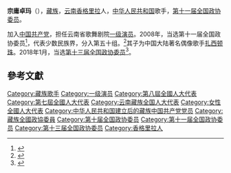 '''宗庸卓玛'''（{{bd|1964年||}}），[[藏族|藏族]]，[[云南省|云南]][[香格里拉县|香格里拉]]人，[[中华人民共和国|中华人民共和国]]歌手，[[第十一届全国政协委员|第十一届全国政协委员]]。

加入[[中国共产党|中国共产党]]，担任云南省歌舞剧院[[一级演员|一级演员]]。2008年，当选第十一届全国政协委员<ref>{{cite news|title=第十一届全国政协委员名单|url=http://www.indaa.com.cn/zt/2009qglh/zxzs/200903/t20090303_127573.html|accessdate=2013-04-09|newspaper=新华社北京1月25日电 中国人民政治协商会议第十一届全国委员会委员名单(共2237人，2008年1月25日政协第十届全国委员会常务委员会第二十次会议通过)|date=2008年1月25日|deadurl=yes|archiveurl=https://web.archive.org/web/20130928014403/http://www.indaa.com.cn/zt/2009qglh/zxzs/200903/t20090303_127573.html|archivedate=2013年9月28日}}</ref>，代表少数民族界，分入第五十组。<ref>{{cite news|title=全国政协信息-宗庸卓玛|url=http://www.cppcc.gov.cn/CMS/wylibary/showJcwyxtInfoWylibary.action?tabJcwyxt.guid=11W0017690&wytype=wjwy|accessdate=2013-04-11|newspaper=全国政协委员会|archive-date=2014-02-02|archive-url=https://web.archive.org/web/20140202092703/http://www.cppcc.gov.cn/CMS/wylibary/showJcwyxtInfoWylibary.action?tabJcwyxt.guid=11W0017690&wytype=wjwy|dead-url=no}}</ref>其子为中国大陆著名偶像歌手[[扎西顿珠|扎西顿珠]]。2018年1月，当选[[中国人民政治协商会议第十三届全国委员会委员名单|第十三届全国政协委员]]<ref>{{Cite web|url=http://sports.163.com/18/0126/06/D92BRKK400051C89.html|title=中国人民政治协商会议第十三届全国委员会委员名单|accessdate=2018-01-26|last=|work=网易|archive-url=https://web.archive.org/web/20180127143232/http://sports.163.com/18/0126/06/D92BRKK400051C89.html|archive-date=2018-01-27|dead-url=yes}}</ref>。

== 參考文獻 ==
{{reflist}}

{{中华人民共和国政治人物小作品}}

{{Authority control}}
{{DEFAULTSORT:Zong宗}}
[[Category:藏族歌手|Category:藏族歌手]]
[[Category:一级演员|Category:一级演员]]
[[Category:第八屆全國人大代表|Category:第八屆全國人大代表]]
[[Category:第七屆全國人大代表|Category:第七屆全國人大代表]]
[[Category:云南藏族全国人大代表|Category:云南藏族全国人大代表]]
[[Category:女性全國人大代表|Category:女性全國人大代表]]
[[Category:中华人民共和国建立后的藏族中国共产党党员|Category:中华人民共和国建立后的藏族中国共产党党员]]
[[Category:藏族全國政協委員|Category:藏族全國政協委員]]
[[Category:第十届全国政协委员|Category:第十届全国政协委员]]
[[Category:第十一届全国政协委员|Category:第十一届全国政协委员]]
[[Category:第十三届全国政协委员|Category:第十三届全国政协委员]]
[[Category:香格里拉人|Category:香格里拉人]]